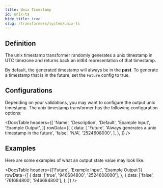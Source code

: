```yaml
---
title: Unix Timestamp
id: unix-ts
hide_title: true
slug: /transformers/system/unix-ts
---
```




<TransformerPageHeader
  title="Unix Timestamp"
  type="int64"
  apiRef="https://github.com/nucleuscloud/neosync/blob/main/worker/internal/benthos/transformers/unix_timestamp.go"
/>

## Definition

The unix timestamp transformer randomly generates a unix timestamp in UTC timezone and returns back an int64 representation of that timestamp.

By default, the generated timestamp will always be in the **past**. To generate a timestamp that is in the future, set the `Future` config to true.

## Configurations

Depending on your validations, you may want to configure the output unix timestamp. The unix timestamp transformer has the following configuration options:

<DocsTable
  headers={[
    'Name',
    'Description',
    'Default',
    'Example Input',
    'Example Output',
  ]}
  rowData={[
    {
      data: [
        'Future',
        'Always generates a unix timestamp in the future',
        'false',
        'N/A',
        '2524608000',
      ],
    },
  ]}
/>

## Examples

Here are some examples of what an output state value may look like.

<DocsTable
  headers={['Future', 'Example Input', 'Example Output']}
  rowData={[
    {
      data: ['true', '946684800', '2524608000'],
    },
    {
      data: ['false', '761684800', '946684800'],
    },
  ]}
/>
